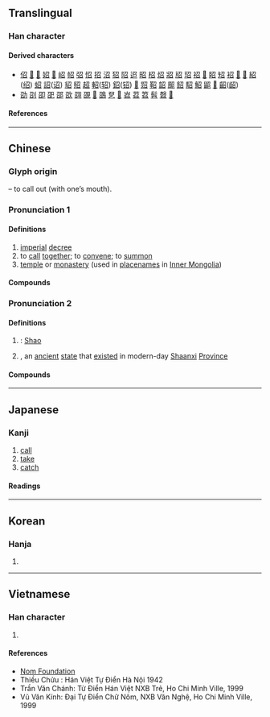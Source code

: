 {{also|叧}}
{{character info}}
==Translingual==
{{stroke order|strokes=5}}

===Han character===
{{Han char|rn=30|rad=口|as=02|sn=5|four=17602|canj=SHR|ids=⿱刀口}}

====Derived characters====
* [[佋]] [[𠰉]] [[𡊱]] [[妱]] [[𡥙]] [[岹]] [[𢁾]] [[弨]] [[怊]] [[招]] [[沼]] [[㹦]] [[䧂]] [[迢]] [[昭]] [[柖]] [[炤]] [[㸛]] [[牊]] [[玿]] [[祒]] [[𦚔]] [[眧]] [[䂏]] [[袑]] [[𣑌]] [[𥹙]] [[紹]]([[绍]]) [[蛁]] [[詔]]([[诏]]) [[貂]] [[𧵓]] [[超]] [[軺]]([[轺]]) [[鉊]]([[𬬿]]) [[𠹾]] [[㷖]] [[鞀]] [[韶]] [[䫿]] [[䬰]] [[駋]] [[鮉]] [[鼦]] [[𪖠]] [[齠]]([[龆]])
* [[劭]] [[刟]] [[卲]] [[巶]] [[邵]] [[欩]] [[䎄]] [[䙼]] [[𠺥]] [[䳂]] [[㐒]] [[𡀪]] [[岧]] [[苕]] [[笤]] [[髫]] [[㲈]] [[𤵪]]

====References====
{{Han ref|kx=0172.070|dkj=03241|dj=0383.030|hdz=10574.030|uh=53EC}}

----

==Chinese==
{{zh-forms}}

===Glyph origin===
{{Han etym}}
{{Han compound|刀|口|c1=p|c2=s|t2=mouth|ls=psc}} – to call out (with one’s mouth).

===Pronunciation 1===
{{zh-pron
|m=zhào
|c=ziu6
|h=pfs=seu/chheu
|md=diêu
|mn=tiāu/tiàu
|mn_note=tiāu - literary; tiàu - vernacular
|mn-t=diao6/diou6
|mn-t_note=diao6 - Shantou; diou6 - Chaozhou
|w=3zau
|mc=1
|oc=2,1
|cat=n,v
}}

====Definitions====
{{zh-hanzi}}

# [[imperial]] [[decree]]
# to [[call]] [[together]]; to [[convene]]; to [[summon]]
# [[temple]] or [[monastery]] (used in [[placename]]s in [[Inner Mongolia]])

====Compounds====
{{zh-der|召开|召募|宣召|召旻|召集|召開|奉召|徵風召雨|召回|召集人|感召|動員召集|勤務召集|寵召|徵召|召喚|召夢|召禍|召集令|召幸|召見|召試|應召|玉樓赴召|教育召集|檄召|應召站|應召女郎|政治號召|要寵召禍|點召令|點召|關召|號召力|蒙主寵召|聘召|號召|精神感召|除召|辟召|緩召|點閱召集|召妓}}

===Pronunciation 2===
{{zh-pron
|m=Shào
|c=siu6
|md=siêu
|mc=2
|oc=1,2
|cat=pn
}}

====Definitions====
{{zh-hanzi}}

# {{surname|zh|nodot=1}}: [[Shao]]
# {{w|zh:召國|State of Shao}}, an [[ancient]] [[state]] that [[exist]]ed in modern-day [[Shaanxi]] [[province|Province]]

====Compounds====
{{zh-der|召父杜母|召棠|召南|周召共和|周召|召公}}

----

==Japanese==

===Kanji===
{{ja-kanji|grade=c|rs=口02}}

# [[call]]
# [[take]]
# [[catch]]

====Readings====
{{ja-readings
|goon=しょう
|kanon=しょう
|kun=め-す
}}

----

==Korean==

===Hanja===
{{ko-hanja|hangeul=[[소]], [[조]]|rv=so, jo|mr=so, cho}}

# {{rfdef|ko|sort=口02}}

----

==Vietnamese==

===Han character===
{{vi-readings|rs=口02|reading=chịu, chẹo, giẹo, trịu, triệu, xạu, trẹo, dịu, gieo, trĩu}}

# {{rfdef|vi|sort=口02}}

====References====
* [http://nomfoundation.org/common/nom_details.php?codepoint=53ec Nom Foundation]
* Thiều Chửu : Hán Việt Tự Điển Hà Nội 1942
* Trần Văn Chánh: Từ Điển Hán Việt NXB Trẻ, Ho Chi Minh Ville, 1999
* Vũ Văn Kính: Đại Tự Điển Chữ Nôm, NXB Văn Nghệ, Ho Chi Minh Ville, 1999